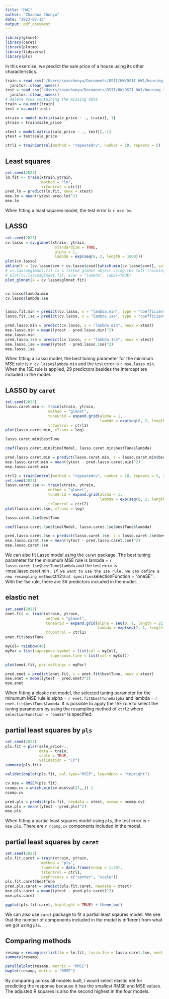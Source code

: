 ```yaml
---
title: "HW1"
author: "Zhaohua Chunyu"
date: "2023-02-13"
output: pdf_document
---
```


```r
library(glmnet)
library(caret)
library(plotmo)
library(tidyverse)
library(pls)
```

In this exercise, we predict the sale price of a house using its other characteristics.

```r
train = read_csv("/Users/zozochunyu/Documents/DSII/HW/DSII_HW1/housing_training.csv") %>% 
  janitor::clean_names()
test = read_csv("/Users/zozochunyu/Documents/DSII/HW/DSII_HW1/housing_training.csv") %>% 
  janitor::clean_names()
# delete rows containing the missing data
train = na.omit(train)
test = na.omit(test)

xtrain = model.matrix(sale_price ~ ., train)[,-1]
ytrain = train$sale_price

xtest = model.matrix(sale_price ~ ., test)[,-1]
ytest = test$sale_price

ctrl1 = trainControl(method = "repeatedcv", number = 10, repeats = 5)
```


## Least squares 
```r
set.seed(2023)
lm.fit <- train(xtrain,ytrain,
                method = "lm",
                trControl = ctrl1)
pred.lm = predict(lm.fit, newx = xtest)
mse.lm = mean((ytest-pred.lm)^2)
mse.lm
```

When fitting a least squares model, the test error is `r mse.lm`. 

## LASSO
```r
set.seed(2023)
cv.lasso = cv.glmnet(xtrain, ytrain, 
                      standardize = TRUE,
                      alpha = 1, 
                      lambda = exp(seq(8, 2, length = 1000)))
plot(cv.lasso)
abline(h = (cv.lasso$cvm + cv.lasso$cvsd)[which.min(cv.lasso$cvm)], col = 4, lwd = 2)
# cv.lasso$glmnet.fit is a fitted glmnet object using the full training data
# plot(cv.lasso$glmnet.fit, xvar = "lambda", label=TRUE)
plot_glmnet(x = cv.lasso$glmnet.fit)


cv.lasso$lambda.min
cv.lasso$lambda.1se


lasso.fit.min = predict(cv.lasso, s = "lambda.min", type = "coefficients") ;  lasso.fit.min
lasso.fit.1se = predict(cv.lasso, s = "lambda.1se", type = "coefficients") ; lasso.fit.1se

pred.lasso.min = predict(cv.lasso, s = "lambda.min", newx = xtest)
mse.lasso.min = mean((ytest - pred.lasso.min)^2)
mse.lasso.min
pred.lasso.1se = predict(cv.lasso, s = "lambda.1se", newx = xtest)
mse.lasso.1se = mean((ytest - pred.lasso.1se)^2)
mse.lasso.1se
```

When fitting a Lasso model, the best tuning parameter for the minimum MSE rule is `r cv.lasso$lambda.min` and the test error is `r mse.lasso.min`. When the 1SE rule is applied, 29 predictors besides the intercept are included in the model.

## LASSO by `caret`
```r
set.seed(2023)
lasso.caret.min <- train(xtrain, ytrain,
                   method = "glmnet",
                   tuneGrid = expand.grid(alpha = 1, 
                                          lambda = exp(seq(8, 2, length=1000))),
                   trControl = ctrl1)
plot(lasso.caret.min, xTrans = log)

lasso.caret.min$bestTune

coef(lasso.caret.min$finalModel, lasso.caret.min$bestTune$lambda)

pred.lasso.caret.min = predict(lasso.caret.min, s = lasso.caret.min$bestTune, newx = xtest)
mse.lasso.caret.min = mean((ytest - pred.lasso.caret.min)^2)
mse.lasso.caret.min

```

```r
ctrl2 = trainControl(method = "repeatedcv", number = 10, repeats = 5, selectionFunction = "oneSE")
set.seed(2023)
lasso.caret.1se <- train(xtrain, ytrain,
                   method = "glmnet",
                   tuneGrid = expand.grid(alpha = 1, 
                                          lambda = exp(seq(8, 2, length=1000))),
                   trControl = ctrl2)
plot(lasso.caret.1se, xTrans = log)

lasso.caret.1se$bestTune

coef(lasso.caret.1se$finalModel, lasso.caret.1se$bestTune$lambda)

pred.lasso.caret.1se = predict(lasso.caret.1se, s = lasso.caret.1se$bestTune, newx = xtest)
mse.lasso.caret.1se = mean((ytest - pred.lasso.caret.1se)^2)
mse.lasso.caret.1se
```

We can also fit Lasso model using the `caret` package. The best tuning parameter for the minumum MSE rule is lambda = `r lasso.caret.1se$bestTune$lambda` and the test error is `r `mse.lasso.caret.min`. If we want to use the 1se rule, we can define a new resampling method `ctrl2` that specifies `selectionFunction = "oneSE"`. With the 1se rule, there are 36 predictors included in the model. 

## elastic net
```r
set.seed(2023)
enet.fit <- train(xtrain, ytrain,
                  method = "glmnet",
                  tuneGrid = expand.grid(alpha = seq(0, 1, length = 21), 
                                         lambda = exp(seq(7,-1, length = 200))),
                  trControl = ctrl1)
enet.fit$bestTune

myCol= rainbow(40)
myPar = list(superpose.symbol = list(col = myCol),
                    superpose.line = list(col = myCol))

plot(enet.fit, par.settings = myPar)

pred.enet = predict(enet.fit, s = enet.fit$bestTune, newx = xtest)
mse.enet = mean((ytest - pred.enet)^2)
mse.enet
```

When fitting a elastic net model, the selected tuning parameter for the minumum MSE rule is alpha = `r enet.fit$bestTune$alpha` and lambda = `r enet.fit$bestTune$lambda`. It is possible to apply the 1SE rule to select the tuning parameters by using the resampling method of `ctrl2` where `selectionFunction = "oneSE"` is specified. 

## partial least squares by `pls`
```r
set.seed(2023)
pls.fit = plsr(sale_price~.,
               data = train, 
               scale = TRUE, 
               validation = "CV")
summary(pls.fit)

validationplot(pls.fit, val.type="MSEP", legendpos = "topright")

cv.mse = RMSEP(pls.fit)
ncomp.cv = which.min(cv.mse$val[1,,])-1
ncomp.cv

pred.pls = predict(pls.fit, newdata = xtest, ncomp = ncomp.cv)
mse.pls = mean((ytest - pred.pls)^2)
mse.pls
```
When fitting a partial least squares model using `pls`, the test error is `r mse.pls`. There are `r ncomp.cv` components included in the model. 

## partial least squares by `caret`
```r
set.seed(2023)
pls.fit.caret = train(xtrain, ytrain,
                method = "pls",
                tuneGrid = data.frame(ncomp = 1:39),
                trControl = ctrl1,
                preProcess = c("center", "scale"))
pls.fit.caret$bestTune
pred.pls.caret = predict(pls.fit.caret, newdata = xtest)
mse.pls.caret = mean((ytest - pred.pls.caret)^2)
mse.pls.caret

ggplot(pls.fit.caret, highlight = TRUE) + theme_bw()
```
We can also use `caret` package to fit a partial least sqaures model. We see that the number of components included in the model is different from what we got using `pls`. 

## Comparing methods
```r
resamp = resamples(list(lm = lm.fit, lasso.1se = lasso.caret.1se, enet = enet.fit, pls = pls.fit.caret))
summary(resamp)

parallelplot(resamp, metric = "RMSE")
bwplot(resamp, metric = "RMSE")
```

By comparing across all models built, I would select elastic net for predicting the response because it has the smallest RMSE and MSE values. The adjusted R squares is also the second highest in the four models. 
